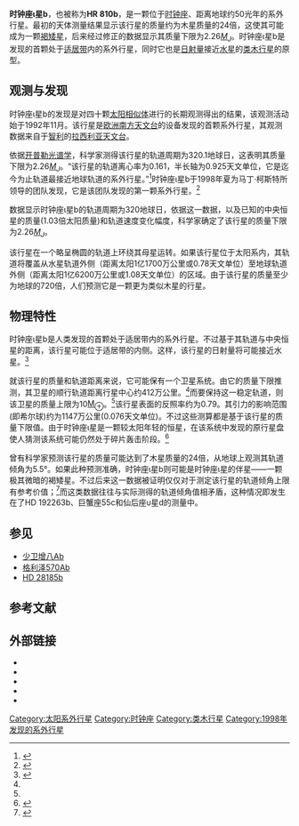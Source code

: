 {{Infobox Planet
| bgcolour = #A0B0FF
| image = [[file:Rings_of_Iota_Horologii_b.jpg|250px]]
| caption = 时钟座ι星b艺术想象图
| name = 时钟座ι星b
| parent star = yes
| star = [[时钟座ι星|时钟座ι星]]
| planet = 
| constell = 时钟座
| distance = 50.6光年
| RA = {{RA|02|42|31.65}}
| DEC = {{DEC|-50|48|12.29}}
| class = G0Vp
| discovery = yes
| discovery_ref = 
| discoverer = 马丁·柯斯特等人
| discovered = 1998年7月29日
| discovery_method = 多普勒光谱学
| semimajor = 0.91天文单位
| semiminor = 
| orbital_circ = 
| eccentricity = 0.22 ± 0.06
| period = 311.3 ± 1.3地球日
| inclination = 
| long_periastron = 78.9 ± 13.1°
| time_periastron = 2,451,308.8 ± 10.4儒略日
| semi-amp = 57.1 ± 5.2m/s
| physical_characteristics = yes
| mean_radius = 
| density = 
| surface_grav = 
| mass = 
| minimum_mass = 2.24 ± 0.13[[木星质量|''M''<sub>''J''</sub>]]
| single_temperature = 
| magnitude =
}}

'''时钟座ι星b'''，也被称为'''HR 810b'''，是一颗位于[[时钟座|时钟座]]、距离地球约50光年的系外行星。最初的天体测量结果显示该行星的质量约为木星质量的24倍，这使其可能成为一颗[[褐矮星|褐矮星]]，后来经过修正的数据显示其质量下限为2.26[[木星质量|''M''<sub>''J''</sub>]]。时钟座ι星b是发现的首颗处于[[适居带|适居带]]内的系外行星，同时它也是[[日射量|日射量]]接近[[水星|水星]]的[[类木行星|类木行星]]的原型。

==观测与发现==
时钟座ι星b的发现是对四十颗[[太阳相似体|太阳相似体]]进行的长期观测得出的结果，该观测活动始于1992年11月。该行星是[[欧洲南方天文台|欧洲南方天文台]]的设备发现的首颗系外行星，其观测数据来自于[[智利|智利]]的[[拉西利亚天文台|拉西利亚天文台]]。

依据[[开普勒光谱学|开普勒光谱学]]，科学家测得该行星的轨道周期为320.1地球日，这表明其质量下限为2.26[[木星质量|''M''<sub>''J''</sub>]]。“该行星的轨道离心率为0.161，半长轴为0.925天文单位，它是迄今为止轨道最接近地球轨道的系外行星。”<ref>{{cite journal |url= http://adsabs.harvard.edu/cgi-bin/nph-bib_query?bibcode=2000A%26A...353L..33K&db_key=AST&high=3b4b5e274006575 |author=Kürster et al.|title=An extrasolar giant planet in an Earth-like orbit. Precise radial velocities of the young star iota Horologii = HR 810|journal=[[Astronomy_and_Astrophysics|Astronomy and Astrophysics]]|volume=353|year=2000|pages=L33 – L36}}</ref>时钟座ι星b于1998年夏为马丁·柯斯特所领导的团队发现，它是该团队发现的第一颗系外行星。<ref>{{cite journal | url=http://www.edpsciences.org/papers/aa/full/2001/31/aa10239/aa10239.html | author=Naef et al. | title=The CORALIE survey for southern extrasolar planets V. 3 new extrasolar planets | journal=[[Astronomy_and_Astrophysics|Astronomy and Astrophysics]] | volume=375 | year=2001 | pages=205–218 | access-date=2009-07-14 | archive-date=2008-10-21 | archive-url=https://web.archive.org/web/20081021152327/http://www.edpsciences.org/papers/aa/full/2001/31/aa10239/aa10239.html | dead-url=no }}</ref>

数据显示时钟座ι星b的轨道周期为320地球日，依据这一数据，以及已知的中央恒星的质量(1.03倍太阳质量)和轨道速度变化幅度，科学家确定了该行星的质量下限为2.26[[木星质量|''M''<sub>''J''</sub>]]。

该行星在一个略呈椭圆的轨道上环绕其母星运转。如果该行星位于太阳系内，其轨道将覆盖从水星轨道外侧（距离太阳1亿1700万公里或0.78天文单位）至地球轨道外侧（距离太阳1亿6200万公里或1.08天文单位）的区域。由于该行星的质量至少为地球的720倍，人们预测它是一颗更为类似木星的行星。

==物理特性==
时钟座ι星b是人类发现的首颗处于适居带内的系外行星。不过基于其轨道与中央恒星的距离，该行星可能位于适居带的内侧。这样，该行星的日射量将可能接近水星。<ref name="EV">{{cite web |url=http://www.extrasolar.net/planettour.asp?PlanetID=32 |title=Iota Horologii b |accessdate=2008-06-12 |work=Extrasolar Visions |deadurl=yes |archiveurl=https://web.archive.org/web/20071117152553/http://www.extrasolar.net/planettour.asp?PlanetID=32 |archivedate=2007-11-17 }}</ref>

就该行星的质量和轨道距离来说，它可能保有一个卫星系统。由它的质量下限推测，其卫星的顺行轨道距离行星中心约412万公里。<ref name="EV"/>而要保持这一稳定轨道，则该卫星的质量上限为10[[地球质量|M<sub>⊕</sub>]]。<ref name="EV"/>该行星表面的反照率约为0.79。其引力的影响范围(即希尔球)约为1147万公里(0.076天文单位)。不过这些测算都是基于该行星的质量下限值。由于时钟座ι星是一颗较太阳年轻的恒星，在该系统中发现的原行星盘使人猜测该系统可能仍然处于碎片轰击阶段。<ref>{{cite web |url=http://www.eso.org/public/outreach/press-rel/pr-2000/phot-27-00.html |title=ADONIS Discovers Dust Disk around a Star with a Planet |accessdate=2008-12-17 |work=[[欧洲南方天文台|欧洲南方天文台]] |date=2000-10-13 |archive-url=https://web.archive.org/web/20081201111436/http://www.eso.org/public/outreach/press-rel/pr-2000/phot-27-00.html |archive-date=2008-12-01 |dead-url=yes }}</ref>

曾有科学家预测该行星的质量可能达到了木星质量的24倍，从地球上观测其轨道倾角为5.5°。如果此种预测准确，时钟座ι星b则可能是时钟座ι星的伴星——一颗极其微暗的褐矮星。不过后来这一数据被证明仅仅对于测定该行星的轨道倾角上限有参考价值；<ref>{{cite journal|url=http://adsabs.harvard.edu/abs/2001A%26A...372..935P|title=Screening the Hipparcos-based astrometric orbits of sub-stellar objects|author=Pourbaix, D. and Arenou, F.|journal=[[Astronomy_and_Astrophysics|Astronomy and Astrophysics]]|volume=372|pages=935 – 944|year=2001|doi=10.1051/0004-6361:20010597|access-date=2009-07-14|archive-date=2018-10-05|archive-url=https://web.archive.org/web/20181005075119/http://adsabs.harvard.edu/abs/2001A%26A...372..935P|dead-url=no}}</ref>而这类数据往往与实际测得的轨道倾角值相矛盾，这种情况即发生在了HD 192263b、巨蟹座55c和仙后座υ星d的测量中。

==参见==

* [[少卫增八Ab|少卫增八Ab]] 
* [[格利泽570Ab|格利泽570Ab]]
* [[HD_28185b|HD 28185b]]

==参考文献==

{{Reflist|2}}

==外部链接==

* {{cite web |url=http://www.eso.org/public/outreach/press-rel/pr-2000/phot-27-00.html |title=ADONIS Discovers Dust Disk around a Star with a Planet |accessdate=2008-06-12 |work=[[欧洲南方天文台|欧洲南方天文台]] |archive-url=https://web.archive.org/web/20081201111436/http://www.eso.org/public/outreach/press-rel/pr-2000/phot-27-00.html |archive-date=2008-12-01 |dead-url=yes }}
* {{cite web |url=http://www.eso.org/outreach/press-rel/pr-1999/pr-12-99.html |title=Extrasolar Giant Planet in Earth-like Orbit |accessdate=2008-06-12 |work=[[欧洲南方天文台|欧洲南方天文台]] |archive-url=https://web.archive.org/web/20081013164433/http://www.eso.org/outreach/press-rel/pr-1999/pr-12-99.html |archive-date=2008-10-13 |dead-url=yes }}
* {{cite web |url=http://www.solstation.com/stars2/iotahoro.htm |title=Iota Horologii |accessdate=2008-06-12 |work=SolStation |archive-date=2012-03-14 |archive-url=https://www.webcitation.org/6698WKIbl?url=http://www.solstation.com/stars2/iotahoro.htm |dead-url=no }}
* {{cite web |url=http://www.extrasolar.net/planettour.asp?PlanetID=32 |title=Iota Horologii b |accessdate=2008-06-12 |work=Extrasolar Visions |deadurl=yes |archiveurl=https://web.archive.org/web/20071117152553/http://www.extrasolar.net/planettour.asp?PlanetID=32 |archivedate=2007-11-17 }}
* {{cite web |url=http://exoplanets.org/esp/hd17051/hd17051.shtml |title=The Planet Around HD17051 |accessdate=2008-06-12 |publisher=California & Carnegie Planet Search Team |date=2003-05-04 |deadurl=yes |archiveurl=https://web.archive.org/web/20080518155757/http://exoplanets.org/esp/hd17051/hd17051.shtml |archivedate=2008-05-18 }}
{{Sky|02|42|31.65|-|50|48|12.29|50.6}}
[[Category:太阳系外行星|Category:太阳系外行星]]
[[Category:时钟座|Category:时钟座]]
[[Category:类木行星|Category:类木行星]]
[[Category:1998年发现的系外行星|Category:1998年发现的系外行星]]